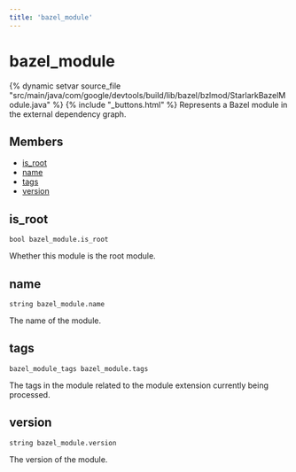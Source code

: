 ```yaml
---
title: 'bazel_module'
---
```


# bazel_module

{% dynamic setvar source_file "src/main/java/com/google/devtools/build/lib/bazel/bzlmod/StarlarkBazelModule.java" %}
{% include "\_buttons.html" %}
Represents a Bazel module in the external dependency graph.

## Members

- [is_root](#is_root)
- [name](#name)
- [tags](#tags)
- [version](#version)

## is_root

``` rule-signature
bool bazel_module.is_root
```

Whether this module is the root module.

## name

``` rule-signature
string bazel_module.name
```

The name of the module.

## tags

``` rule-signature
bazel_module_tags bazel_module.tags
```

The tags in the module related to the module extension currently being processed.

## version

``` rule-signature
string bazel_module.version
```

The version of the module.
